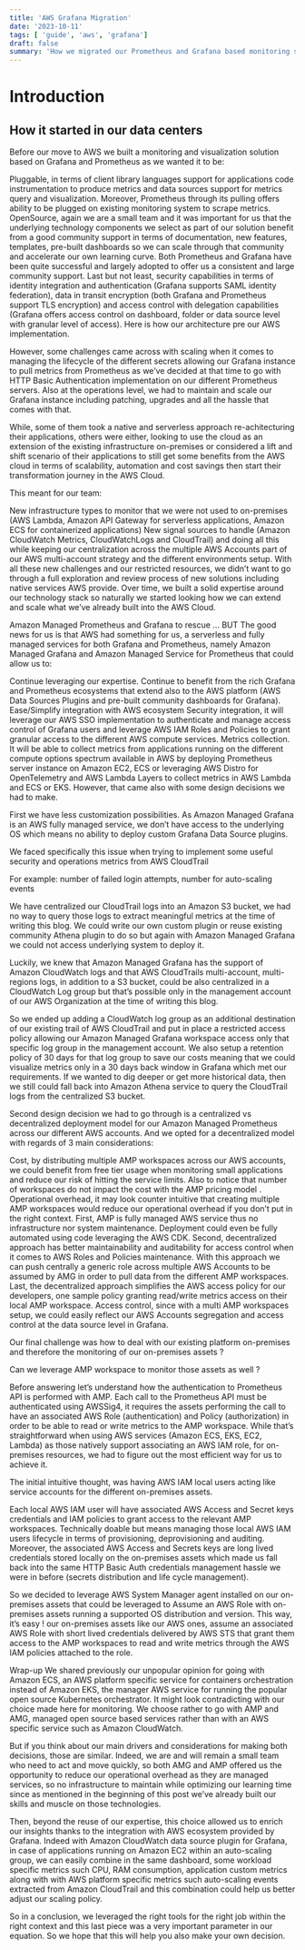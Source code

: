```yaml
---
title: 'AWS Grafana Migration'
date: '2023-10-11'
tags: [ 'guide', 'aws', 'grafana']
draft: false
summary: 'How we migrated our Prometheus and Grafana based monitoring solution to AWS'
---
```



# Introduction

## How it started in our data centers
Before our move to AWS we built a monitoring and visualization solution based on Grafana and Prometheus as we wanted it to be:

Pluggable, in terms of client library languages support for applications code instrumentation to produce metrics and data sources support for metrics query and visualization. Moreover, Prometheus through its pulling offers ability to be plugged on existing monitoring system to scrape metrics.
OpenSource, again we are a small team and it was important for us that the underlying technology components we select as part of our solution benefit from a good community support in terms of documentation, new features, templates, pre-built dashboards so we can scale through that community and accelerate our own learning curve. Both Prometheus and Grafana have been quite successful and largely adopted to offer us a consistent and large community support.
Last but not least, security capabilities in terms of identity integration and authentication (Grafana supports SAML identity federation), data in transit encryption (both Grafana and Prometheus support TLS encryption) and access control with delegation capabilities (Grafana offers access control on dashboard, folder or data source level with granular level of access).
Here is how our architecture pre our AWS implementation.

However, some challenges came across with scaling when it comes to managing the lifecycle of the different secrets allowing our Grafana instance to pull metrics from Prometheus as we’ve decided at that time to go with HTTP Basic Authentication implementation on our different Prometheus servers. Also at the operations level, we had to maintain and scale our Grafana instance including patching, upgrades and all the hassle that comes with that.

While, some of them took a native and serverless approach re-achitecturing their applications, others were either, looking to use the cloud as an extension of the existing infrastructure on-premises or considered a lift and shift scenario of their applications to still get some benefits from the AWS cloud in terms of scalability, automation and cost savings then start their transformation journey in the AWS Cloud.

This meant for our team:

New infrastructure types to monitor that we were not used to on-premises (AWS Lambda, Amazon API Gateway for serverless applications, Amazon ECS for containerized applications)
New signal sources to handle (Amazon CloudWatch Metrics, CloudWatchLogs and CloudTrail) and doing all this while keeping our centralization across the multiple AWS Accounts part of our AWS multi-account strategy and the different environments setup.
With all these new challenges and our restricted resources, we didn’t want to go through a full exploration and review process of new solutions including native services AWS provide. Over time, we built a solid expertise around our technology stack so naturally we started looking how we can extend and scale what we’ve already built into the AWS Cloud.


Amazon Managed Prometheus and Grafana to rescue … BUT
The good news for us is that AWS had something for us, a serverless and fully managed services for both Grafana and Prometheus, namely Amazon Managed Grafana and Amazon Managed Service for Prometheus that could allow us to:

Continue leveraging our expertise.
Continue to benefit from the rich Grafana and Prometheus ecosystems that extend also to the AWS platform (AWS Data Sources Plugins and pre-built community dashboards for Grafana).
Ease/Simplify integration with AWS ecosystem
Security integration, it will leverage our AWS SSO implementation to authenticate and manage access control of Grafana users and leverage AWS IAM Roles and Policies to grant granular access to the different AWS compute services.
Metrics collection. It will be able to collect metrics from applications running on the different compute options spectrum available in AWS by deploying Prometheus server instance on Amazon EC2, ECS or leveraging AWS Distro for OpenTelemetry and AWS Lambda Layers to collect metrics in AWS Lambda and ECS or EKS.
However, that came also with some design decisions we had to make.

First we have less customization possibilities. As Amazon Managed Grafana is an AWS fully managed service, we don’t have access to the underlying OS which means no ability to deploy custom Grafana Data Source plugins.

We faced specifically this issue when trying to implement some useful security and operations metrics from AWS CloudTrail

For example: number of failed login attempts, number for auto-scaling events

We have centralized our CloudTrail logs into an Amazon S3 bucket, we had no way to query those logs to extract meaningful metrics at the time of writing this blog. We could write our own custom plugin or reuse existing community Athena plugin to do so but again with Amazon Managed Grafana we could not access underlying system to deploy it.

Luckily, we knew that Amazon Managed Grafana has the support of Amazon CloudWatch logs and that AWS CloudTrails multi-account, multi-regions logs, in addition to a S3 bucket, could be also centralized in a CloudWatch Log group but that’s possible only in the management account of our AWS Organization at the time of writing this blog.

So we ended up adding a CloudWatch log group as an additional destination of our existing trail of AWS CloudTrail and put in place a restricted access policy allowing our Amazon Managed Grafana workspace access only that specific log group in the management account. We also setup a retention policy of 30 days for that log group to save our costs meaning that we could visualize metrics only in a 30 days back window in Grafana which met our requirements. If we wanted to dig deeper or get more historical data, then we still could fall back into Amazon Athena service to query the CloudTrail logs from the centralized S3 bucket.

Second design decision we had to go through is a centralized vs decentralized deployment model for our Amazon Managed Prometheus across our different AWS accounts. And we opted for a decentralized model with regards of 3 main considerations:

Cost, by distributing multiple AMP workspaces across our AWS accounts, we could benefit from free tier usage when monitoring small applications and reduce our risk of hitting the service limits. Also to notice that number of workspaces do not impact the cost with the AMP pricing model .
Operational overhead, it may look counter intuitive that creating multiple AMP workspaces would reduce our operational overhead if you don’t put in the right context. First, AMP is fully managed AWS service thus no infrastructure nor system maintenance. Deployment could even be fully automated using code leveraging the AWS CDK. Second, decentralized approach has better maintainability and auditability for access control when it comes to AWS Roles and Policies maintenance. With this approach we can push centrally a generic role across multiple AWS Accounts to be assumed by AMG in order to pull data from the different AMP workspaces. Last, the decentralized approach simplifies the AWS access policy for our developers, one sample policy granting read/write metrics access on their local AMP workspace.
Access control, since with a multi AMP workspaces setup, we could easily reflect our AWS Accounts segregation and access control at the data source level in Grafana.

Our final challenge was how to deal with our existing platform on-premises and therefore the monitoring of our on-premises assets ?

Can we leverage AMP workspace to monitor those assets as well ?

Before answering let’s understand how the authentication to Prometheus API is performed with AMP. Each call to the Prometheus API must be authenticated using AWSSig4, it requires the assets performing the call to have an associated AWS Role (authentication) and Policy (authorization) in order to be able to read or write metrics to the AMP workspace. While that’s straightforward when using AWS services (Amazon ECS, EKS, EC2, Lambda) as those natively support associating an AWS IAM role, for on-premises resources, we had to figure out the most efficient way for us to achieve it.

The initial intuitive thought, was having AWS IAM local users acting like service accounts for the different on-premises assets.

Each local AWS IAM user will have associated AWS Access and Secret keys credentials and IAM policies to grant access to the relevant AMP workspaces. Technically doable but means managing those local AWS IAM users lifecycle in terms of provisioning, deprovisioning and auditing. Moreover, the associated AWS Access and Secrets keys are long lived credentials stored locally on the on-premises assets which made us fall back into the same HTTP Basic Auth credentials management hassle we were in before (secrets distribution and life cycle management).

So we decided to leverage AWS System Manager agent installed on our on-premises assets that could be leveraged to Assume an AWS Role with on-premises assets running a supported OS distribution and version. This way, it’s easy ! our on-premises assets like our AWS ones, assume an associated AWS Role with short lived credentials delivered by AWS STS that grant them access to the AMP workspaces to read and write metrics through the AWS IAM policies attached to the role.

Wrap-up
We shared previously our unpopular opinion for going with Amazon ECS, an AWS platform specific service for containers orchestration instead of Amazon EKS, the manager AWS service for running the popular open source Kubernetes orchestrator. It might look contradicting with our choice made here for monitoring. We choose rather to go with AMP and AMG, managed open source based services rather than with an AWS specific service such as Amazon CloudWatch.

But if you think about our main drivers and considerations for making both decisions, those are similar. Indeed, we are and will remain a small team who need to act and move quickly, so both AMG and AMP offered us the opportunity to reduce our operational overhead as they are managed services, so no infrastructure to maintain while optimizing our learning time since as mentioned in the beginning of this post we’ve already built our skills and muscle on those technologies.

Then, beyond the reuse of our expertise, this choice allowed us to enrich our insights thanks to the integration with AWS ecosystem provided by Grafana. Indeed with Amazon CloudWatch data source plugin for Grafana, in case of applications running on Amazon EC2 within an auto-scaling group, we can easily combine in the same dashboard, some workload specific metrics such CPU, RAM consumption, application custom metrics along with with AWS platform specific metrics such auto-scaling events extracted from Amazon CloudTrail and this combination could help us better adjust our scaling policy.

So in a conclusion, we leveraged the right tools for the right job within the right context and this last piece was a very important parameter in our equation. So we hope that this will help you also make your own decision.


